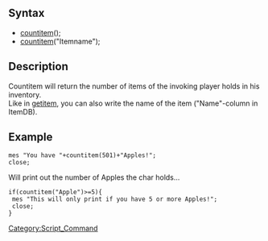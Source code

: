 ==Syntax==
*[[countitem]](<itemid>);
*[[countitem]]("Itemname");

==Description==

Countitem will return the number of items of <itemid> the invoking player holds in his inventory.<br>
Like in [[getitem]], you can also write the name of the item ("Name"-column in ItemDB).<br>

==Example==

<pre>
mes "You have "+countitem(501)+"Apples!";
close;
</pre>Will print out the number of Apples the char holds...
<pre>
if(countitem("Apple")>=5){
 mes "This will only print if you have 5 or more Apples!";
 close;
}
</pre>

[[Category:Script_Command]]